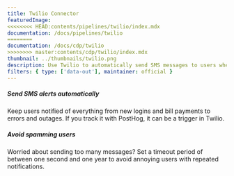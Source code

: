```yaml
---
title: Twilio Connector
featuredImage:
<<<<<<<< HEAD:contents/pipelines/twilio/index.mdx
documentation: /docs/pipelines/twilio
========
documentation: /docs/cdp/twilio
>>>>>>>> master:contents/cdp/twilio/index.mdx
thumbnail: ../thumbnails/twilio.png
description: Use Twilio to automatically send SMS messages to users whenever an event or action is detected in PostHog.
filters: { type: ['data-out'], maintainer: official }
---
```


<Section
    divider={false}
    title="Use Twilio to automatically send SMS messages to users whenever an event or action is detected in PostHog."
    size="full"
    cols={2}
>
    <div>
        <h5>Send SMS alerts automatically</h5>
        <p>
            Keep users notified of everything from new logins and bill payments to errors and outages. If you track it
            with PostHog, it can be a trigger in Twilio.
        </p>
    </div>
    <div>
        <h5>Avoid spamming users</h5>
        <p>
            Worried about sending too many messages? Set a timeout period of between one second and one year to avoid
            annoying users with repeated notifications.
        </p>
    </div>
</Section>

<TutorialsSlider topic="twilio" />

<Documentation />
